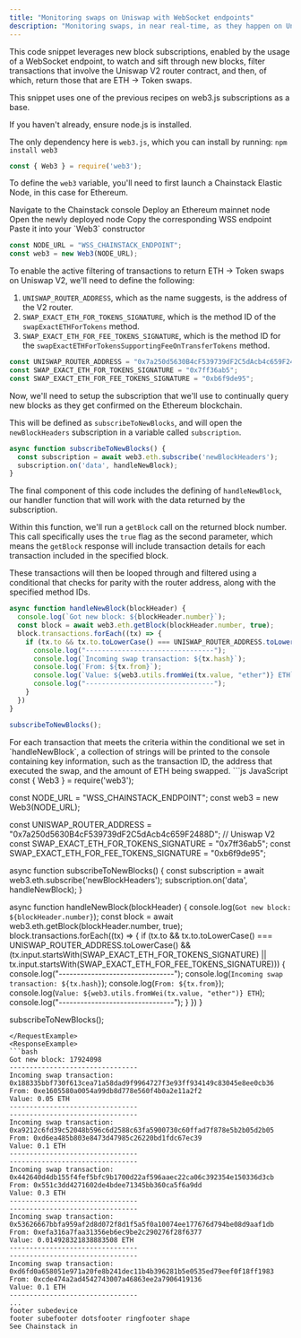 ```yaml
---
title: "Monitoring swaps on Uniswap with WebSocket endpoints"
description: "Monitoring swaps, in near real-time, as they happen on Uniswap V2 with web3.js."
---
```


<AccordionGroup>
<Accordion title="Overview">

This code snippet leverages new block subscriptions, enabled by the usage of a WebSocket endpoint, to watch and sift through new blocks, filter transactions that involve the Uniswap V2 router contract, and then, of which, return those that are ETH -> Token swaps.

This snippet uses one of the previous recipes on web3.js subscriptions as a base.

</Accordion>
<Accordion title="Environment setup">

If you haven't already, ensure node.js is installed.

The only dependency here is `web3.js`, which you can install by running:
`npm install web3`

```js JavaScript
const { Web3 } = require('web3');
```

</Accordion>
<Accordion title="Defining web3">

To define the `web3` variable, you'll need to first launch a Chainstack Elastic Node, in this case for Ethereum.

<Steps>
  <Step>
    Navigate to the Chainstack console
  </Step>
  <Step>
    Deploy an Ethereum mainnet node
  </Step>
  <Step>
    Open the newly deployed node
  </Step>
  <Step>
    Copy the corresponding WSS endpoint
  </Step>
  <Step>
    Paste it into your `Web3` constructor
  </Step>
</Steps>

```js JavaScript
const NODE_URL = "WSS_CHAINSTACK_ENDPOINT";
const web3 = new Web3(NODE_URL);
```

</Accordion>
<Accordion title="Defining the Uniswap V2 constants">

To enable the active filtering of transactions to return ETH -> Token swaps on Uniswap V2, we'll need to define the following:

1. `UNISWAP_ROUTER_ADDRESS`, which as the name suggests, is the address of the V2 router.
2. `SWAP_EXACT_ETH_FOR_TOKENS_SIGNATURE`, which is the method ID of the `swapExactETHForTokens` method.
3. `SWAP_EXACT_ETH_FOR_FEE_TOKENS_SIGNATURE`, which is the method ID for the `swapExactETHForTokensSupportingFeeOnTransferTokens` method.

```js JavaScript
const UNISWAP_ROUTER_ADDRESS = "0x7a250d5630B4cF539739dF2C5dAcb4c659F2488D"; // Uniswap V2
const SWAP_EXACT_ETH_FOR_TOKENS_SIGNATURE = "0x7ff36ab5";
const SWAP_EXACT_ETH_FOR_FEE_TOKENS_SIGNATURE = "0xb6f9de95";
```
</Accordion>
<Accordion title="Opening the subscription">

Now, we'll need to setup the subscription that we'll use to continually query new blocks as they get confirmed on the Ethereum blockchain.

This will be defined as `subscribeToNewBlocks`, and will open the `newBlockHeaders` subscription in a variable called `subscription`.

```js JavaScript
async function subscribeToNewBlocks() {
  const subscription = await web3.eth.subscribe('newBlockHeaders');
  subscription.on('data', handleNewBlock);
}
```
</Accordion>
<Accordion title="Creating the handler function">

The final component of this code includes the defining of `handleNewBlock`, our handler function that will work with the data returned by the subscription.

Within this function, we'll run a `getBlock` call on the returned block number. This call specifically uses the `true` flag as the second parameter, which means the `getBlock` response will include transaction details for each transaction included in the specified block.

These transactions will then be looped through and filtered using a conditional that checks for parity with the router address, along with the specified method IDs.

```js JavaScript
async function handleNewBlock(blockHeader) {
  console.log(`Got new block: ${blockHeader.number}`);
  const block = await web3.eth.getBlock(blockHeader.number, true);
  block.transactions.forEach((tx) => {
    if (tx.to && tx.to.toLowerCase() === UNISWAP_ROUTER_ADDRESS.toLowerCase() && (tx.input.startsWith(SWAP_EXACT_ETH_FOR_TOKENS_SIGNATURE) || tx.input.startsWith(SWAP_EXACT_ETH_FOR_FEE_TOKENS_SIGNATURE))) {
      console.log("--------------------------------");
      console.log(`Incoming swap transaction: ${tx.hash}`);
      console.log(`From: ${tx.from}`);
      console.log(`Value: ${web3.utils.fromWei(tx.value, "ether")} ETH`);
      console.log("--------------------------------");
    }
  })
}

subscribeToNewBlocks();
```
</Accordion>
<Accordion title="Understanding the response">
For each transaction that meets the criteria within the conditional we set in `handleNewBlock`, a collection of strings will be printed to the console containing key information, such as the transaction ID, the address that executed the swap, and the amount of ETH being swapped.
</Accordion>
</AccordionGroup>


<RequestExample>
```js JavaScript
const { Web3 } = require('web3');

const NODE_URL = "WSS_CHAINSTACK_ENDPOINT";
const web3 = new Web3(NODE_URL);

const UNISWAP_ROUTER_ADDRESS = "0x7a250d5630B4cF539739dF2C5dAcb4c659F2488D"; // Uniswap V2
const SWAP_EXACT_ETH_FOR_TOKENS_SIGNATURE = "0x7ff36ab5";
const SWAP_EXACT_ETH_FOR_FEE_TOKENS_SIGNATURE = "0xb6f9de95";

async function subscribeToNewBlocks() {
  const subscription = await web3.eth.subscribe('newBlockHeaders');
  subscription.on('data', handleNewBlock);
}

async function handleNewBlock(blockHeader) {
  console.log(`Got new block: ${blockHeader.number}`);
  const block = await web3.eth.getBlock(blockHeader.number, true);
  block.transactions.forEach((tx) => {
    if (tx.to && tx.to.toLowerCase() === UNISWAP_ROUTER_ADDRESS.toLowerCase() && (tx.input.startsWith(SWAP_EXACT_ETH_FOR_TOKENS_SIGNATURE) || tx.input.startsWith(SWAP_EXACT_ETH_FOR_FEE_TOKENS_SIGNATURE))) {
      console.log("--------------------------------");
      console.log(`Incoming swap transaction: ${tx.hash}`);
      console.log(`From: ${tx.from}`);
      console.log(`Value: ${web3.utils.fromWei(tx.value, "ether")} ETH`);
      console.log("--------------------------------");
    }
  })
}

subscribeToNewBlocks();
```
</RequestExample>
<ResponseExample>
```bash
Got new block: 17924098
--------------------------------
Incoming swap transaction: 0x188335bbf730f613cea71a58dad9f9964727f3e93ff934149c83045e8ee0cb36
From: 0xe1605580a0054a99db8d778e560f4b0a2e11a2f2
Value: 0.05 ETH
--------------------------------
--------------------------------
Incoming swap transaction: 0xa9212c6fd39c52048b596c6d2588c63fa5900730c60ffad7f878e5b2b05d2b05
From: 0xd6ea485b803e8473d47985c26220bd1fdc67ec39
Value: 0.1 ETH
--------------------------------
--------------------------------
Incoming swap transaction: 0x442640d4db155f4fef5bfc9b1700d22af596aaec22ca06c392354e150336d3cb
From: 0x551c3dd4271602de4bdee71345bb360ca5f6a9dd
Value: 0.3 ETH
--------------------------------
--------------------------------
Incoming swap transaction: 0x53626667bbfa959af2d8d072f8d1f5a5f0a10074ee177676d794be08d9aaf1db
From: 0xefa316a7faa31356eb6ec9be2c290276f28f6377
Value: 0.014928321838883508 ETH
--------------------------------
--------------------------------
Incoming swap transaction: 0xd6fd0a658051e971a20fe8b241dec11b4b396281b5e0535ed79eef0f18ff1983
From: 0xcde474a2ad4542743007a46863ee2a7906419136
Value: 0.1 ETH
--------------------------------
...
footer subedevice
footer subefooter dotsfooter ringfooter shape
See Chainstack in
```
</ResponseExample>
